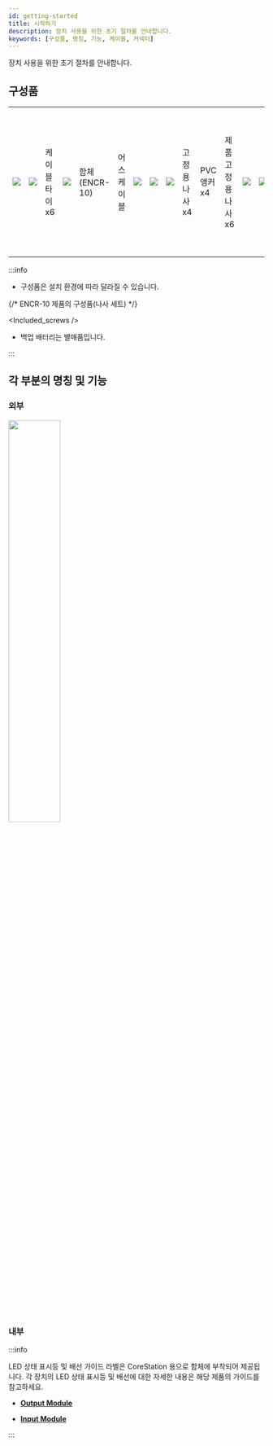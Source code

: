 ```yaml
---
id: getting-started
title: 시작하기
description: 장치 사용을 위한 초기 절차를 안내합니다.
keywords: [구성품, 명칭, 기능, 케이블, 커넥터]
---
```


장치 사용을 위한 초기 절차를 안내합니다.

## 구성품

<Table className='component'>
<Tbody>

<Row className='center white'>
<Td rowspan={3} colspan={2}><Image src='/img/device/component-encr10.svg' className='none' height={350} alone /></Td>
<Td><Image src='/img/device/component-cable-tie6.svg' className='none' alone /></Td>
</Row>

<Row className='center'>
<Td>케이블 타이 x6</Td>
</Row>

<Row className='center white'>
<Td><Image src='/img/device/component-cable-earth.svg' className='none' alone /></Td>
</Row>

<Row className='center'>

<Td colspan={2}>함체 (ENCR-10)</Td>

<Td>어스 케이블</Td>

</Row>

<Row className='center white'>
<Td><Image src='/img/device/component-fixing-screws4.svg' className='none' alone /></Td>
<Td><Image src='/img/device/component-pvc-anchors4.svg' className='none' alone /></Td>
<Td><Image src='/img/device/component-device-screws6.svg' className='none' alone /></Td>
</Row>

<Row className='center'>

<Td>고정용 나사 x4</Td>

<Td>PVC 앵커 x4</Td>

<Td>제품 고정용 나사 x6</Td>

</Row>

<Row className='center white'>
<Td><Image src='/img/device/component-ferrite-core.svg' className='none' alone /></Td>
<Td><Image src='/img/device/component-terminal.svg' className='none' alone /></Td>
<Td><Image src='/img/device/component-power-cable-screw.svg' className='none' alone /></Td>
</Row>

<Row className='center'>

<Td>페라이트 코어</Td>

<Td>터미널</Td>

<Td>전원 장치 케이블 고정용 나사</Td>

</Row>
</Tbody>
</Table>

:::info

* 구성품은 설치 환경에 따라 달라질 수 있습니다.

{/* ENCR-10 제품의 구성품(나사 세트) */}

<Included_screws />

* 백업 배터리는 별매품입니다.

:::

## 각 부분의 명칭 및 기능

### 외부

<Image src='/img/device/name-function-each-part-outside-encr.png' className='none' width='45%' />

### 내부

<Magnify src='/img/device/name-function-each-part-inside-encr.png' width='85%' zoomFactor={.4} mgWidth={500} mgHeight={500} />

:::info

LED 상태 표시등 및 배선 가이드 라벨은 CoreStation 용으로 함체에 부착되어 제공됩니다. 각 장치의 LED 상태 표시등 및 배선에 대한 자세한 내용은 해당 제품의 가이드를 참고하세요.

  * [**Output Module**](../outputmodule/index.mdx)

  * [**Input Module**](../inputmodule/index.mdx)

:::